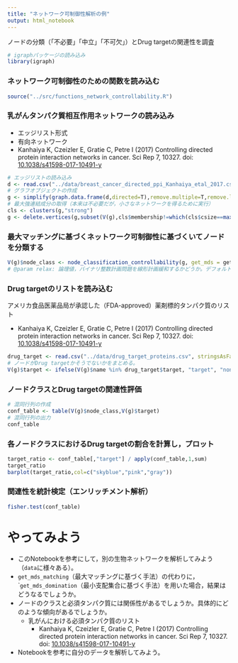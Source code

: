 ```yaml
---
title: "ネットワーク可制御性解析の例"
output: html_notebook
---
```

ノードの分類（「不必要」「中立」「不可欠」）とDrug targetの関連性を調査

```r
# igraphパッケージの読み込み
library(igraph)
```

### ネットワーク可制御性のための関数を読み込む
```r
source("../src/functions_network_controllability.R")
```

### 乳がんタンパク質相互作用ネットワークの読み込み
  * エッジリスト形式
  * 有向ネットワーク
  * Kanhaiya K, Czeizler E, Gratie C, Petre I (2017) Controlling directed protein interaction networks in cancer. Sci Rep 7, 10327. doi: [10.1038/s41598-017-10491-y](https://doi.org/10.1038/s41598-017-10491-y)
```r
# エッジリストの読み込み
d <- read.csv("../data/breast_cancer_directed_ppi_Kanhaiya_etal_2017.csv")
# グラフオブジェクトの作成
g <- simplify(graph.data.frame(d,directed=T),remove.multiple=T,remove.loops=T)
# 最大強連結成分の取得（本来は不必要だが，小さなネットワークを得るために実行）
cls <- clusters(g,"strong")
g <- delete.vertices(g,subset(V(g),cls$membership!=which(cls$csize==max(cls$csize))[[1]]))
```


### 最大マッチングに基づくネットワーク可制御性に基づくいてノードを分類する
```r
V(g)$node_class <- node_classification_controllability(g, get_mds = get_mds_matching, relax = F)
# @param relax: 論理値，バイナリ整数計画問題を線形計画緩和するかどうか。デフォルトはF（しない）。
```

### Drug targetのリストを読み込む
アメリカ食品医薬品局が承認した（FDA-approved）薬剤標的タンパク質のリスト

  * Kanhaiya K, Czeizler E, Gratie C, Petre I (2017) Controlling directed protein interaction networks in cancer. Sci Rep 7, 10327. doi: [10.1038/s41598-017-10491-y](https://doi.org/10.1038/s41598-017-10491-y)
  
```r
drug_target <- read.csv("../data/drug_target_proteins.csv", stringsAsFactors=F)
# ノードがDrug targetかそうでないかをまとめる。
V(g)$target <- ifelse(V(g)$name %in% drug_target$target, "target", "nontarget")
```

### ノードクラスとDrug targetの関連性評価
```r
# 混同行列の作成
conf_table <- table(V(g)$node_class,V(g)$target)
# 混同行列の出力
conf_table
```

### 各ノードクラスにおけるDrug targetの割合を計算し，プロット
```r
target_ratio <- conf_table[,"target"] / apply(conf_table,1,sum)
target_ratio
barplot(target_ratio,col=c("skyblue","pink","gray"))
```

### 関連性を統計検定（エンリッチメント解析）

```r
fisher.test(conf_table)
```

# やってみよう
  + このNotebookを参考にして，別の生物ネットワークを解析してみよう（``data``に様々ある）。
  + ``get_mds_matching``（最大マッチングに基づく手法）の代わりに，```get_mds_domination``（最小支配集合に基づく手法）を用いた場合，結果はどうなるでしょうか。
  + ノードのクラスと必須タンパク質には関係性があるでしょうか。具体的にどのような傾向があるでしょうか。
    + 乳がんにおける必須タンパク質のリスト
      + Kanhaiya K, Czeizler E, Gratie C, Petre I (2017) Controlling directed protein interaction networks in cancer. Sci Rep 7, 10327. doi: [10.1038/s41598-017-10491-y](https://doi.org/10.1038/s41598-017-10491-y)
  + Notebookを参考に自分のデータを解析してみよう。